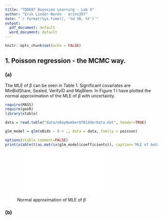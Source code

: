 ```yaml
---
title: "TDDE07 Bayesian Learning - Lab 4"
author: "Erik Linder-Norén - erino397"
date: "`r format(Sys.time(), '%d %B, %Y')`"
output:
  pdf_document: default
  word_document: default
---
```

```r
knitr::opts_chunk$set(echo = FALSE)
```
## 1. Poisson regression - the MCMC way.
### (a)
The MLE of $\beta$ can be seen in Table 1. Significant covariates are MinBidShare, Sealed, VerifyID and MajBlem. In Figure 1 I have plotted the normal approximation of the MLE of $\beta$ with uncertainty.

``` r
require(MASS)
require(geoR)
library(xtable)

data = read.table("data/eBayNumberOfBidderData.dat", header=TRUE)

glm_model = glm(nBids ~ 0 + ., data = data, family = poisson)

options(xtable.comment=FALSE)
print(xtable(t(as.matrix(glm_model$coefficients)), caption='MLE of beta'), type='latex')
```

![Normal approximation of MLE of $\beta$](plots/4_1_1_mle_beta.pdf)

### (b)
